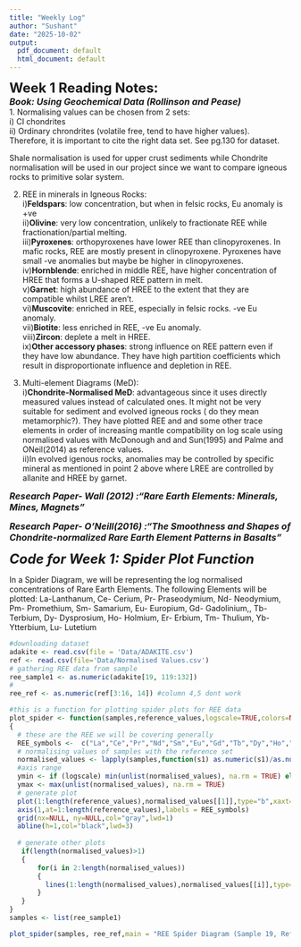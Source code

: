 ```yaml
---
title: "Weekly Log"
author: "Sushant"
date: "2025-10-02"
output:
  pdf_document: default
  html_document: default
---
```


<font size="5">**Week 1 Reading Notes:**</font>   
<font size="3">***Book: Using Geochemical Data (Rollinson and Pease)***</font>  
1. Normalising values can be chosen from 2 sets:   
i) CI chondrites   
ii) Ordinary chrondrites (volatile free, tend to have higher values).  
Therefore, it is important to cite the right data set. See pg.130 for dataset. 

Shale normalisation is used for upper crust sediments while Chondrite normalisation will be used in our project since we want to compare igneous rocks to primitive solar system. 

2. REE in minerals in Igneous Rocks:  
i)**Feldspars**: low concentration, but when in felsic rocks, Eu anomaly is +ve   
ii)**Olivine**: very low concentration, unlikely to fractionate REE while fractionation/partial melting.   
iii)**Pyroxenes**: orthopyroxenes have lower REE than clinopyroxenes. In mafic rocks, REE are mostly present in clinopyroxene. Pyroxenes have small -ve anomalies but maybe be higher in clinopyroxenes.  
iv)**Hornblende**: enriched in middle REE, have higher concentration of HREE that forms a U-shaped REE pattern in melt.   
v)**Garnet**: high abundance of HREE to the extent that they are compatible whilst LREE aren't.    
vi)**Muscovite**: enriched in REE, especially in felsic rocks. -ve Eu anomaly.    
vii)**Biotite**: less enriched in REE, -ve Eu anomaly.   
viii)**Zircon**: deplete a melt in HREE.     
ix)**Other accessory phases**: strong influence on REE pattern even if they have low abundance. They have high partition coefficients which result in disproportionate influence and depletion in REE.      

3. Multi-element Diagrams (MeD):  
i)**Chondrite-Normalised MeD**: advantageous since it uses directly measured values instead of calculated ones. It might not be very suitable for sediment and evolved igneous rocks ( do they mean metamorphic?). They have plotted REE and and some other trace elements in order of increasing mantle compatibility on log scale using normalised values with McDonough and and Sun(1995) and Palme and ONeil(2014) as reference values.  
ii)In evolved igenous rocks, anomalies may be controlled by specific mineral as mentioned in point 2 above where LREE are controlled by allanite and HREE by garnet. 

<font size="3">***Research Paper- Wall (2012) :"Rare Earth Elements: Minerals, Mines, Magnets"***</font>

<font size="3">***Research Paper- O'Neill(2016) :"The Smoothness and Shapes of Chondrite-normalized Rare Earth Element Patterns in Basalts"***</font>

<font size="5">***Code for Week 1: Spider Plot Function***</font>

In a Spider Diagram, we will be representing the log normalised concentrations of Rare Earth Elements. The following Elements will be plotted: 
La-Lanthanum, Ce- Cerium, Pr- Praseodymium, Nd- Neodymium, Pm- Promethium, Sm- Samarium, Eu- Europium, Gd- Gadolinium,, Tb- Terbium, Dy- Dysprosium, Ho- Holmium, Er- Erbium, Tm- Thulium, Yb- Ytterbium, Lu- Lutetium 
```r
#downloading dataset
adakite <- read.csv(file = 'Data/ADAKITE.csv')
ref <- read.csv(file='Data/Normalised Values.csv')
# gathering REE data from sample
ree_sample1 <- as.numeric(adakite[19, 119:132])
#
ree_ref <- as.numeric(ref[3:16, 14]) #column 4,5 dont work

#this is a function for plotting spider plots for REE data
plot_spider <- function(samples,reference_values,logscale=TRUE,colors=NULL,main= "Spider Plot for Normalised REE Values",xlab="Rare Earth Elements",ylab ="Normalised values")
{
  # these are the REE we will be covering generally
  REE_symbols <-  c("La","Ce","Pr","Nd","Sm","Eu","Gd","Tb","Dy","Ho","Er","Tm","Yb","Lu")
  # normalising values of samples with the reference set
  normalised_values <- lapply(samples,function(s1) as.numeric(s1)/as.numeric(reference_values))
  #axis range
  ymin <- if (logscale) min(unlist(normalised_values), na.rm = TRUE) else 0
  ymax <- max(unlist(normalised_values), na.rm = TRUE)
  # generate plot 
  plot(1:length(reference_values),normalised_values[[1]],type="b",xaxt="n",,xlab="Rare Earth Elements",ylab ="Concentration",log = 'y',ylim = c(ymin, ymax))
  axis(1,at=1:length(reference_values),labels = REE_symbols)
  grid(nx=NULL, ny=NULL,col="gray",lwd=1)
  abline(h=1,col="black",lwd=3)
  
  # generate other plots 
   if(length(normalised_values)>1)
   { 
       for(i in 2:length(normalised_values))
       {
         lines(1:length(normalised_values),normalised_values[[i]],type="b")
       }
   }
}
samples <- list(ree_sample1)

plot_spider(samples, ree_ref,main = "REE Spider Diagram (Sample 19, Reference: m&s )")
```










